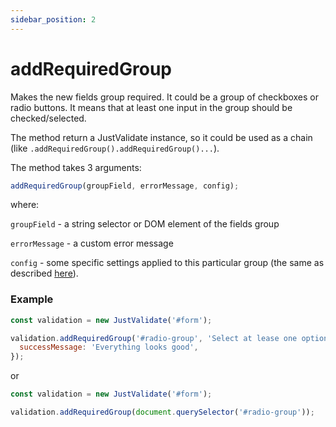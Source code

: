 ```yaml
---
sidebar_position: 2
---
```


# addRequiredGroup

Makes the new fields group required. It could be a group of checkboxes or radio buttons.
It means that at least one input in the group should be checked/selected.

The method return a JustValidate instance, so it could be used as a chain (like `.addRequiredGroup().addRequiredGroup()...`).

The method takes 3 arguments:

```js
addRequiredGroup(groupField, errorMessage, config);
```

where:

`groupField` - a string selector or DOM element of the fields group

`errorMessage` - a custom error message

`config` - some specific settings applied to this particular group (the same as described [here](/docs/methods/addField)).

### Example

```js
const validation = new JustValidate('#form');

validation.addRequiredGroup('#radio-group', 'Select at lease one option!', {
  successMessage: 'Everything looks good',
});
```

or

```js
const validation = new JustValidate('#form');

validation.addRequiredGroup(document.querySelector('#radio-group'));
```
